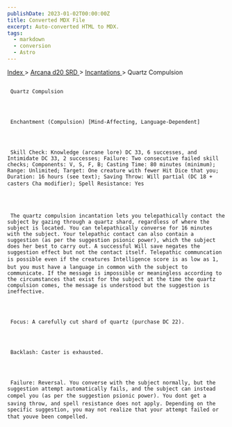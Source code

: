 ```yaml
---
publishDate: 2023-01-02T00:00:00Z
title: Converted MDX File
excerpt: Auto-converted HTML to MDX.
tags:
  - markdown
  - conversion
  - Astro
---
```







[
      Index
     ](-index)
     >
     [
      Arcana d20 SRD
     ](arcana-d20-srd-index)
     >
     [
      Incantations
     ](arcana-d20-srd-incantations-index)
     > Quartz Compulsion
    





## 
     Quartz Compulsion
    



     Enchantment (Compulsion) [Mind-Affecting, Language-Dependent]
    



     Skill Check: Knowledge (arcane lore) DC 33, 6 successes, and Intimidate DC 33, 2 successes; Failure: Two consecutive failed skill checks; Components: V, S, F, B; Casting Time: 80 minutes (minimum); Range: Unlimited; Target: One creature with fewer Hit Dice that you; Duration: 16 hours (see text); Saving Throw: Will partial (DC 18 + casters Cha modifier); Spell Resistance: Yes
    



     The quartz compulsion incantation lets you telepathically contact the subject by gazing through a quartz shard, regardless of where the subject is located. You can telepathically converse for 16 minutes with the subject. Your telepathic contact can also contain a suggestion (as per the suggestion psionic power), which the subject does her best to carry out. A successful Will save negates the suggestion effect but not the contact itself. Telepathic communcation is possible even if the creatures Intelligence score is as low as 1, but you must have a language in common with the subject to communicate. If the message is impossible or meaningless according to the circumstances that exist for the subject at the time the quartz compulsion comes, the message is understood but the suggestion is ineffective.
    



     Focus: A carefully cut shard of quartz (purchase DC 22).
    



     Backlash: Caster is exhausted.
    



     Failure: Reversal. You converse with the subject normally, but the suggestion attempt automatically fails, and the subject can instead compel you (as per the suggestion psionic power). You dont get a saving throw, and spell resistance does not apply. Depending on the specific suggestion, you may not realize that your attempt failed or that youve been compelled.
    




